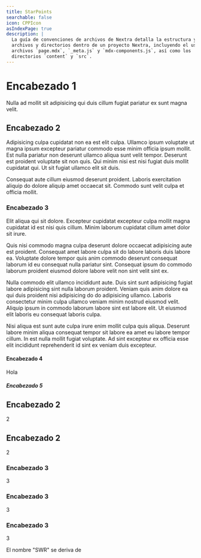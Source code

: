```yaml
---
title: StarPoints
searchable: false
icon: CPPIcon
asIndexPage: true
description: |
  La guía de convenciones de archivos de Nextra detalla la estructura y organización de
  archivos y directorios dentro de un proyecto Nextra, incluyendo el uso de
  archivos `page.mdx`, `_meta.js` y `mdx-components.js`, así como los
  directorios `content` y `src`.
---
```


# Encabezado 1

Nulla ad mollit sit adipisicing qui duis cillum fugiat pariatur ex sunt magna velit.

## Encabezado 2

Adipisicing culpa cupidatat non ea est elit culpa. Ullamco ipsum voluptate ut magna ipsum excepteur pariatur commodo esse minim officia ipsum mollit. Est nulla pariatur non deserunt ullamco aliqua sunt velit tempor. Deserunt est proident voluptate sit non quis. Qui minim nisi est nisi fugiat duis mollit cupidatat qui. Ut sit fugiat ullamco elit sit duis.

Consequat aute cillum eiusmod deserunt proident. Laboris exercitation aliquip do dolore aliquip amet occaecat sit. Commodo sunt velit culpa et officia mollit.

### Encabezado 3

Elit aliqua qui sit dolore. Excepteur cupidatat excepteur culpa mollit magna cupidatat id est nisi quis cillum. Minim laborum cupidatat cillum amet dolor sit irure.

Quis nisi commodo magna culpa deserunt dolore occaecat adipisicing aute est proident. Consequat amet labore culpa sit do labore laboris duis labore ea. Voluptate dolore tempor quis anim commodo deserunt consequat laborum id eu consequat nulla pariatur sint. Consequat ipsum do commodo laborum proident eiusmod dolore labore velit non sint velit sint ex.

Nulla commodo elit ullamco incididunt aute. Duis sint sunt adipisicing fugiat labore adipisicing sint nulla laborum proident. Veniam quis anim dolore ea qui duis proident nisi adipisicing do do adipisicing ullamco. Laboris consectetur minim culpa ullamco veniam minim nostrud eiusmod velit. Aliquip ipsum in commodo laborum labore sint est labore elit. Ut eiusmod elit laboris eu consequat laboris culpa.

Nisi aliqua est sunt aute culpa irure enim mollit culpa quis aliqua. Deserunt labore minim aliqua consequat tempor sit labore ea amet eu labore tempor cillum. In est nulla mollit fugiat voluptate. Ad sint excepteur ex officia esse elit incididunt reprehenderit id sint ex veniam duis excepteur.

#### Encabezado 4

Hola

##### Encabezado 5

## Encabezado 2

2

## Encabezado 2

2

### Encabezado 3

3

### Encabezado 3

3

### Encabezado 3

3

El nombre "SWR" se deriva de